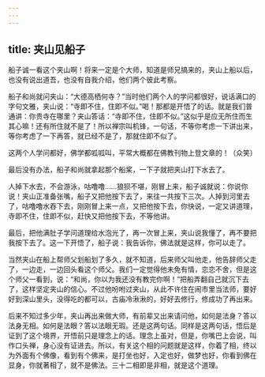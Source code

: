 ```yaml
---
---
---
```

title: 夹山见船子
---




船子诚一看这个夹山啊！将来一定是个大师，知道是师兄搞来的，夹山上船以后，也没有说出道吾，也没有自我介绍，他们两个彼此考察。

船子和尚就问夹山：“大德高栖何寺？”当时他们两个人的学问都很好，说话满口的字句文雅，夹山说：“寺即不住，住即不似。”喝！那都是开悟了的话。就是我们普通讲：你贵寺在哪里？夹山答话：“寺即不住，住即不似。”这似乎是应无所住而生其心嘛！还有所住就不是了！所以禅宗叫机锋，一句话，不等你考虑一下讲出来，等你考虑了一下再答，就已经不是了，那就住即不似了。

这两个人学问都好，佛学都呱呱叫，平常大概都在佛教刊物上登文章的！（众笑）

最后没有办法，船子和尚就拿起那个船桨，一下子就把夹山打下水去了。

人掉下水去，不会游泳，咕噜噜……狼狈不堪，刚冒上来，船子诚就说：你说你说！夹山正准备张嘴，船子又把他按下去了，来往一共按下三次。人掉到河里去了，咕噜噜水吞下去，刚刚冒上来一点，又把他按下去，你快说，一定又讲道理，寺即不住，住即不似，赶快又把他按下去，不等他讲。

最后，把他满肚子学问道理给水泡光了，再一次冒上来，夹山说我懂了，再不要把我按下去了。这一下开悟了，船子说：我告诉你，佛法就是这样，你可以走了。

当然夹山在船上帮师父划船划了多久，就不知道，后来师父叫他走，他告辞师父走了，一边走，一边回头看这个师父。我们一定觉得他未免有情，恋恋不舍，但是这个师父一看到，说：“和尚，你以为我还没有教完你啊！”把船弄翻自己就沉下去了，这样坚定夹山的信心。不过他吩咐过夹山，从此不许住在闹市里当法师，要好好到深山里头，没得吃的都可以，古庙冷湫湫的，好好去修行，修成功了再出来。

后来不知过多少年，夹山再出来做大师，有前辈又出来请问他，如何是法身？答以法身无相。如何是法眼？答以法眼无瑕。还是这两句话。同样是这两句话，悟后是证到了这个境界，开悟前只是理念上的话。理念上虽对，但是，你嘴巴上会说，叫作口头禅，身心没有证进去。所以，有关这个相的问题就是这样，你着了相，终以为外面有个佛像，看到有个佛来，是打坐也好，入定也好，做梦也好，你看到佛在显身，你就著相了，就不是佛法。三十二相即是非相，就是这个道理。